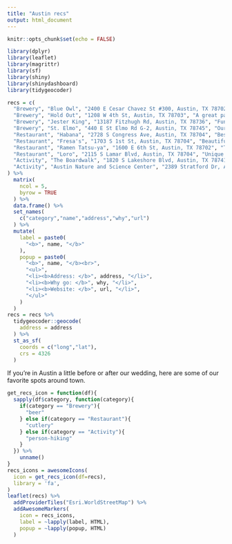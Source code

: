 ```yaml
---
title: "Austin recs"
output: html_document
---
```


```r
knitr::opts_chunk$set(echo = FALSE)

library(dplyr)
library(leaflet)
library(magrittr)
library(sf)
library(shiny)
library(shinydashboard)
library(tidygeocoder)
```

```r
recs = c(
  "Brewery", "Blue Owl", "2400 E Cesar Chavez St #300, Austin, TX 78702", "The best bartenders and awesome sours.", "http://www.blueowlbrewing.com/",
  "Brewery", "Hold Out", "1208 W 4th St, Austin, TX 78703", "A great patio and excellent fries.", "https://www.holdoutbrewing.com/",
  "Brewery", "Jester King", "13187 Fitzhugh Rd, Austin, TX 78736", "Funky beers, hill country views, and goats!", "https://jesterkingbrewery.com/",
  "Brewery", "St. Elmo", "440 E St Elmo Rd G-2, Austin, TX 78745", "Our favorite neighborhood spot! Next door to a whiskey distillery and winery as well.", "http://www.stelmobrewing.com/",
  "Restaurant", "Habana", "2728 S Congress Ave, Austin, TX 78704", "Best cocktails in Austin and top-notch Caribbean food.", "http://www.habanaaustin.com/",
  "Restaurant", "Fresa's", "1703 S 1st St, Austin, TX 78704", "Beautiful outdoor seating and fantastic salsa.", "http://www.fresaschicken.com/",
  "Restaurant", "Ramen Tatsu-ya", "1600 E 6th St, Austin, TX 78702", "Tasty ramen, fun drinks, and unexpected apps (char your own ray fin jerky!)", "http://ramen-tatsuya.com/",
  "Restaurant", "Loro", "2115 S Lamar Blvd, Austin, TX 78704", "Unique mix of Texas barbecue and Asian flavors.", "http://loroaustin.com/",
  "Activity", "The Boardwalk", "1820 S Lakeshore Blvd, Austin, TX 78741", "An easy lakeside walk with scenic view of downtown; plenty of free street parking on Lakeshore.", "https://www.austintexas.gov/department/ann-and-roy-butler-hike-and-bike-trail",
  "Activity", "Austin Nature and Science Center", "2389 Stratford Dr, Austin, TX 78746", "A free mini zoo and wildlife preserve.", "http://www.austintexas.gov/department/austin-nature-and-science-center"
) %>%
  matrix(
    ncol = 5,
    byrow = TRUE
  ) %>%
  data.frame() %>%
  set_names(
    c("category","name","address","why","url")
  ) %>%
  mutate(
    label = paste0(
      "<b>", name, "</b>"
    ),
    popup = paste0(
      "<b>", name, "</b><br>",
      "<ul>",
      "<li><b>Address: </b>", address, "</li>",
      "<li><b>Why go: </b>", why, "</li>",
      "<li><b>Website: </b>", url, "</li>",
      "</ul>"
    )
  )
recs = recs %>%
  tidygeocoder::geocode(
    address = address
  ) %>% 
  st_as_sf(
    coords = c("long","lat"),
    crs = 4326
  )
```
If you're in Austin a little before or after our wedding, here are some of our favorite spots around town.

```r
get_recs_icon = function(df){
  sapply(df$category, function(category){
    if(category == "Brewery"){
      "beer"
    } else if(category == "Restaurant"){
      "cutlery"
    } else if(category == "Activity"){
      "person-hiking"
    }
  }) %>%
    unname()
}
recs_icons = awesomeIcons(
  icon = get_recs_icon(df=recs),
  library = 'fa',
)
leaflet(recs) %>%
  addProviderTiles("Esri.WorldStreetMap") %>%
  addAwesomeMarkers(
    icon = recs_icons,
    label = ~lapply(label, HTML),
    popup = ~lapply(popup, HTML)
  )
```
